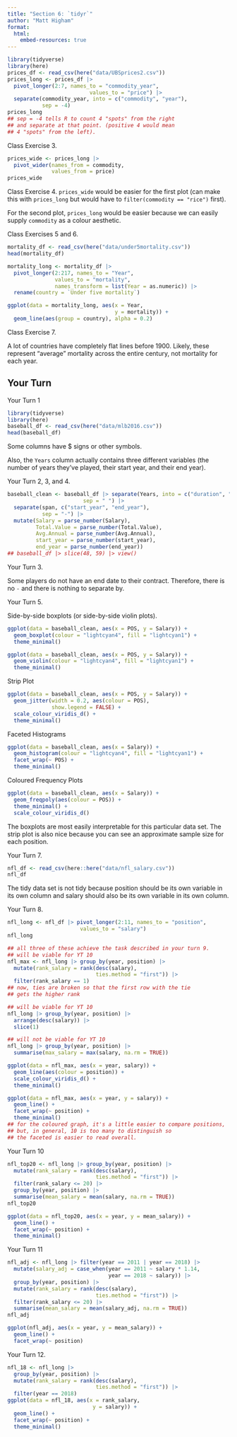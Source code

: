 ```yaml
---
title: "Section 6: `tidyr`"
author: "Matt Higham"
format: 
  html:
    embed-resources: true
---
```


```r
library(tidyverse)
library(here)
prices_df <- read_csv(here("data/UBSprices2.csv"))
prices_long <- prices_df |>
  pivot_longer(2:7, names_to = "commodity_year",
                          values_to = "price") |>
  separate(commodity_year, into = c("commodity", "year"),
           sep = -4)
prices_long
## sep = -4 tells R to count 4 "spots" from the right
## and separate at that point. (positive 4 would mean
## 4 "spots" from the left).
```

Class Exercise 3.

```r
prices_wide <- prices_long |>
  pivot_wider(names_from = commodity,
              values_from = price)
prices_wide
```

Class Exercise 4. `prices_wide` would be easier for the first plot (can make this with `prices_long` but would have to `filter(commodity == "rice")` first).

For the second plot, `prices_long` would be easier because we can easily supply `commodity` as a colour aesthetic.

Class Exercises 5 and 6.

```r
mortality_df <- read_csv(here("data/under5mortality.csv"))
head(mortality_df)

mortality_long <- mortality_df |>
  pivot_longer(2:217, names_to = "Year",
               values_to = "mortality",
               names_transform = list(Year = as.numeric)) |>
  rename(country = `Under five mortality`)

ggplot(data = mortality_long, aes(x = Year,
                                  y = mortality)) +
  geom_line(aes(group = country), alpha = 0.2)
```

Class Exercise 7.

A lot of countries have completely flat lines before 1900. Likely, these represent "average" mortality across the entire century, not mortality for each year.

## Your Turn

Your Turn 1

```r
library(tidyverse)
library(here)
baseball_df <- read_csv(here("data/mlb2016.csv"))
head(baseball_df)
```

Some columns have $ signs or other symbols.

Also, the `Years` column actually contains three different variables (the number of years they've played, their start year, and their end year).

Your Turn 2, 3, and 4.

```r
baseball_clean <- baseball_df |> separate(Years, into = c("duration", "span"),
                        sep = " ") |>
  separate(span, c("start_year", "end_year"),
           sep = "-") |>
  mutate(Salary = parse_number(Salary),
         Total.Value = parse_number(Total.Value),
         Avg.Annual = parse_number(Avg.Annual),
         start_year = parse_number(start_year),
         end_year = parse_number(end_year))
## baseball_df |> slice(48, 59) |> view()
```

Your Turn 3.

Some players do not have an end date to their contract. Therefore, there is no `-` and there is nothing to separate by.

Your Turn 5.

Side-by-side boxplots (or side-by-side violin plots).

```r
ggplot(data = baseball_clean, aes(x = POS, y = Salary)) +
  geom_boxplot(colour = "lightcyan4", fill = "lightcyan1") +
  theme_minimal()

ggplot(data = baseball_clean, aes(x = POS, y = Salary)) +
  geom_violin(colour = "lightcyan4", fill = "lightcyan1") +
  theme_minimal()
```

Strip Plot

```r
ggplot(data = baseball_clean, aes(x = POS, y = Salary)) +
  geom_jitter(width = 0.2, aes(colour = POS),
              show.legend = FALSE) +
  scale_colour_viridis_d() +
  theme_minimal()
```

Faceted Histograms

```r
ggplot(data = baseball_clean, aes(x = Salary)) +
  geom_histogram(colour = "lightcyan4", fill = "lightcyan1") +
  facet_wrap(~ POS) +
  theme_minimal()
```

Coloured Frequency Plots

```r
ggplot(data = baseball_clean, aes(x = Salary)) +
  geom_freqpoly(aes(colour = POS)) +
  theme_minimal() +
  scale_colour_viridis_d()
```

The boxplots are most easily interpretable for this particular data set. The strip plot is also nice because you can see an approximate sample size for each position.

Your Turn 7.

```r
nfl_df <- read_csv(here::here("data/nfl_salary.csv"))
nfl_df
```

The tidy data set is not tidy because position should be its own variable in its own column and salary should also be its own variable in its own column.

Your Turn 8.

```r
nfl_long <- nfl_df |> pivot_longer(2:11, names_to = "position",
                       values_to = "salary")
nfl_long
```

```r
## all three of these achieve the task described in your turn 9.
## will be viable for YT 10
nfl_max <- nfl_long |> group_by(year, position) |>
  mutate(rank_salary = rank(desc(salary),
                            ties.method = "first")) |>
  filter(rank_salary == 1)
## now, ties are broken so that the first row with the tie
## gets the higher rank

## will be viable for YT 10
nfl_long |> group_by(year, position) |>
  arrange(desc(salary)) |>
  slice(1)

## will not be viable for YT 10
nfl_long |> group_by(year, position) |>
  summarise(max_salary = max(salary, na.rm = TRUE))

ggplot(data = nfl_max, aes(x = year, salary)) +
  geom_line(aes(colour = position)) +
  scale_colour_viridis_d() +
  theme_minimal()

ggplot(data = nfl_max, aes(x = year, y = salary)) +
  geom_line() +
  facet_wrap(~ position) +
  theme_minimal()
## for the coloured graph, it's a little easier to compare positions,
## but, in general, 10 is too many to distinguish so 
## the faceted is easier to read overall.


```

Your Turn 10

```r
nfl_top20 <- nfl_long |> group_by(year, position) |>
  mutate(rank_salary = rank(desc(salary),
                            ties.method = "first")) |>
  filter(rank_salary <= 20) |>
  group_by(year, position) |>
  summarise(mean_salary = mean(salary, na.rm = TRUE))
nfl_top20

ggplot(data = nfl_top20, aes(x = year, y = mean_salary)) +
  geom_line() +
  facet_wrap(~ position) +
  theme_minimal()
```

Your Turn 11

```r
nfl_adj <- nfl_long |> filter(year == 2011 | year == 2018) |>
  mutate(salary_adj = case_when(year == 2011 ~ salary * 1.14,
                                year == 2018 ~ salary)) |>
  group_by(year, position) |>
  mutate(rank_salary = rank(desc(salary),
                            ties.method = "first")) |>
  filter(rank_salary <= 20) |>
  summarise(mean_salary = mean(salary_adj, na.rm = TRUE))
nfl_adj

ggplot(nfl_adj, aes(x = year, y = mean_salary)) +
  geom_line() +
  facet_wrap(~ position)
```

Your Turn 12.

```r
nfl_18 <- nfl_long |>
  group_by(year, position) |>
  mutate(rank_salary = rank(desc(salary),
                            ties.method = "first")) |>
  filter(year == 2018)
ggplot(data = nfl_18, aes(x = rank_salary,
                           y = salary)) +
  geom_line() +
  facet_wrap(~ position) +
  theme_minimal()
```